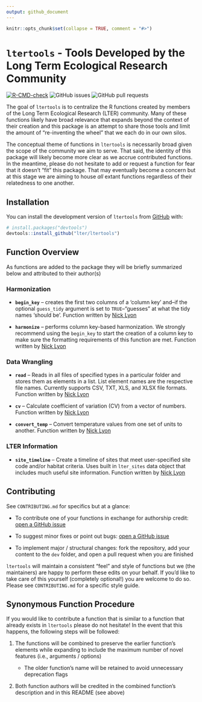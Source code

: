```yaml
---
output: github_document
---
```


<!-- README.md is generated from README.Rmd. Please edit that file -->

```r
knitr::opts_chunk$set(collapse = TRUE, comment = "#>")
```

# `ltertools` - Tools Developed by the Long Term Ecological Research Community

<!-- badges: start -->
[![R-CMD-check](https://github.com/lter/ltertools/actions/workflows/R-CMD-check.yaml/badge.svg)](https://github.com/lter/ltertools/actions/workflows/R-CMD-check.yaml)
![GitHub issues](https://img.shields.io/github/issues-raw/lter/ltertools)
![GitHub pull
requests](https://img.shields.io/github/issues-pr/lter/ltertools)
<!-- badges: end -->

The goal of `ltertools` is to centralize the R functions created by members of the Long Term Ecological Research (LTER) community. Many of these functions likely have broad relevance that expands beyond the context of their creation and this package is an attempt to share those tools and limit the amount of "re-inventing the wheel" that we each do in our own silos.

The conceptual theme of functions in `ltertools` is necessarily broad given the scope of the community we aim to serve. That said, the identity of this package will likely become more clear as we accrue contributed functions. In the meantime, please do not hesitate to add or request a function for fear that it doesn't "fit" this package. That may eventually become a concern but at this stage we are aiming to house _all_ extant functions regardless of their relatedness to one another.

## Installation

You can install the development version of `ltertools` from [GitHub](https://github.com/) with: 

``` r
# install.packages("devtools")
devtools::install_github("lter/ltertools")
```

## Function Overview

As functions are added to the package they will be briefly summarized below and attributed to their author(s)

### Harmonization

- **`begin_key`** -- creates the first two columns of a 'column key' and--if the optional `guess_tidy` argument is set to `TRUE`--"guesses" at what the tidy names 'should be'. Function written by [Nick Lyon](https://njlyon0.github.io/)

- **`harmonize`** -- performs column key-based harmonization. We strongly recommend using the `begin_key` to start the creation of a column key to make sure the formatting requirements of this function are met. Function written by [Nick Lyon](https://njlyon0.github.io/)

### Data Wrangling

- **`read`** -- Reads in all files of specified types in a particular folder and stores them as elements in a list. List element names are the respective file names. Currently supports CSV, TXT, XLS, and XLSX file formats. Function written by [Nick Lyon](https://njlyon0.github.io/)

- **`cv`** -- Calculate coefficient of variation (CV) from a vector of numbers. Function written by [Nick Lyon](https://njlyon0.github.io/)

- **`convert_temp`** -- Convert temperature values from one set of units to another. Function written by [Nick Lyon](https://njlyon0.github.io/)

### LTER Information

- **`site_timeline`** -- Create a timeline of sites that meet user-specified site code and/or habitat criteria. Uses built in `lter_sites` data object that includes much useful site information. Function written by [Nick Lyon](https://njlyon0.github.io/)

## Contributing

See `CONTRIBUTING.md` for specifics but at a glance:

 - To contribute one of your functions in exchange for authorship credit: [open a GitHub issue](https://github.com/lter/ltertools/issues)

 - To suggest minor fixes or point out bugs: [open a GitHub issue](https://github.com/lter/ltertools/issues)

 - To implement major / structural changes: fork the repository, add your content to the `dev` folder, and open a pull request when you are finished

`ltertools` will maintain a consistent "feel" and style of functions but we (the maintainers) are happy to perform these edits on your behalf. If you'd like to take care of this yourself (completely optional!) you are welcome to do so. Please see `CONTRIBUTING.md` for a specific style guide.

## Synonymous Function Procedure

If you would like to contribute a function that is similar to a function that already exists in `ltertools` please do not hesitate! In the event that this happens, the following steps will be followed:

1. The functions will be combined to preserve the earlier function's elements while expanding to include the maximum number of novel features (i.e., arguments / options)

    - The older function's name will be retained to avoid unnecessary deprecation flags

2. Both function authors will be credited in the combined function's description and in this README (see above)
